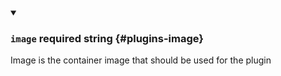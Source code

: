 
<details className="config-field" data-expandable="false" open>
<summary>

### `image` <span className="config-field-required" data-required="false">required</span> <span className="config-field-type">string</span> <span className="config-field-default"></span> <span className="config-field-enum"></span> {#plugins-image}

Image is the container image that should be used for the plugin

</summary>



</details>
